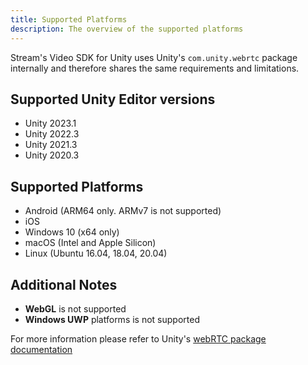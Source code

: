 ```yaml
---
title: Supported Platforms
description: The overview of the supported platforms
---
```


Stream's Video SDK for Unity uses Unity's `com.unity.webrtc` package internally and therefore shares the same requirements and limitations.

## Supported Unity Editor versions
- Unity 2023.1
- Unity 2022.3
- Unity 2021.3
- Unity 2020.3

## Supported Platforms
- Android (ARM64 only. ARMv7 is not supported)
- iOS
- Windows 10 (x64 only)
- macOS (Intel and Apple Silicon)
- Linux (Ubuntu 16.04, 18.04, 20.04)

## Additional Notes
- **WebGL** is not supported
- **Windows UWP** platforms is not supported

For more information please refer to Unity's [webRTC package documentation](https://docs.unity3d.com/Packages/com.unity.webrtc@3.0/manual/requirements.html)
